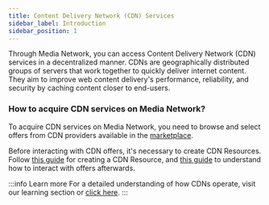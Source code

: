 ```yaml
---
title: Content Delivery Network (CDN) Services
sidebar_label: Introduction
sidebar_position: 1
---
```


Through Media Network, you can access Content Delivery Network (CDN) services in a decentralized manner. CDNs are geographically distributed groups of servers that work together to quickly deliver internet content. They aim to improve web content delivery's performance, reliability, and security by caching content closer to end-users.


### How to acquire CDN services on Media Network?

To acquire CDN services on Media Network, you need to browse and select offers from CDN providers available in the [marketplace](https://www.media.network/).
 
Before interacting with CDN offers, it's necessary to create CDN Resources. Follow [this guide](/for-clients/cdn-services/creating-resources) for creating a CDN Resource, and [this guide](/for-clients/cdn-services/acquiring-services) to understand how to interact with offers afterwards.


:::info Learn more
For a detailed understanding of how CDNs operate, visit our learning section or [click here](/learn/web-services/cdn-about).
:::
